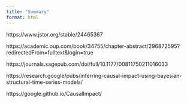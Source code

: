 ```yaml
---
title: "Summary"
format: html
---
```


https://www.jstor.org/stable/24465367

https://academic.oup.com/book/34755/chapter-abstract/296872595?redirectedFrom=fulltext&login=true

https://journals.sagepub.com/doi/full/10.1177/00811750211016033

https://research.google/pubs/inferring-causal-impact-using-bayesian-structural-time-series-models/

https://google.github.io/CausalImpact/